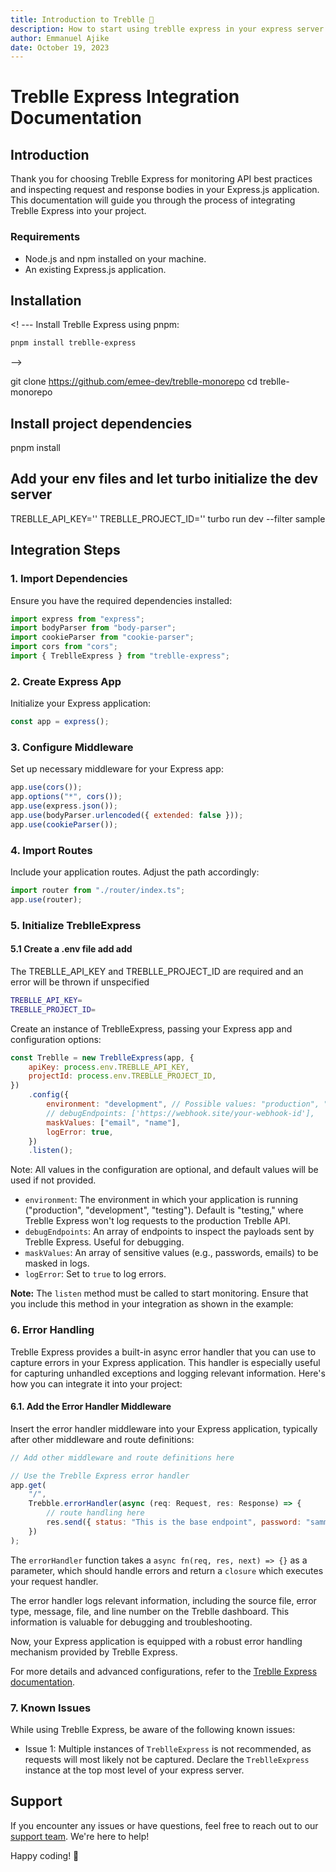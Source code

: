 ```yaml
---
title: Introduction to Treblle 🚀
description: How to start using treblle express in your express server
author: Emmanuel Ajike
date: October 19, 2023
---
```


# Treblle Express Integration Documentation

## Introduction

Thank you for choosing Treblle Express for monitoring API best practices and inspecting request and response bodies in your Express.js application. This documentation will guide you through the process of integrating Treblle Express into your project.

### Requirements

- Node.js and npm installed on your machine.
- An existing Express.js application.

## Installation
<! ---
Install Treblle Express using pnpm:

```bash
pnpm install treblle-express
```
-->

git clone https://github.com/emee-dev/treblle-monorepo
cd treblle-monorepo

## Install project dependencies
pnpm install

## Add your env files and let turbo initialize the dev server
TREBLLE_API_KEY='' TREBLLE_PROJECT_ID='' turbo run dev --filter sample


## Integration Steps

### 1. Import Dependencies

Ensure you have the required dependencies installed:

```javascript
import express from "express";
import bodyParser from "body-parser";
import cookieParser from "cookie-parser";
import cors from "cors";
import { TreblleExpress } from "treblle-express";
```

### 2. Create Express App

Initialize your Express application:

```javascript
const app = express();
```

### 3. Configure Middleware

Set up necessary middleware for your Express app:

```javascript
app.use(cors());
app.options("*", cors());
app.use(express.json());
app.use(bodyParser.urlencoded({ extended: false }));
app.use(cookieParser());
```

### 4. Import Routes

Include your application routes. Adjust the path accordingly:

```javascript
import router from "./router/index.ts";
app.use(router);
```

### 5. Initialize TreblleExpress

#### 5.1 Create a .env file add add

The TREBLLE_API_KEY and TREBLLE_PROJECT_ID are required and an error will be thrown if unspecified

```bash
TREBLLE_API_KEY=
TREBLLE_PROJECT_ID=
```

Create an instance of TreblleExpress, passing your Express app and configuration options:

```javascript
const Treblle = new TreblleExpress(app, {
	apiKey: process.env.TREBLLE_API_KEY,
	projectId: process.env.TREBLLE_PROJECT_ID,
})
	.config({
		environment: "development", // Possible values: "production", "development", "testing"
		// debugEndpoints: ['https://webhook.site/your-webhook-id'],
		maskValues: ["email", "name"],
		logError: true,
	})
	.listen();
```

Note: All values in the configuration are optional, and default values will be used if not provided.

- `environment`: The environment in which your application is running ("production", "development", "testing"). Default is "testing," where Treblle Express won't log requests to the production Treblle API.
- `debugEndpoints`: An array of endpoints to inspect the payloads sent by Treblle Express. Useful for debugging.
- `maskValues`: An array of sensitive values (e.g., passwords, emails) to be masked in logs.
- `logError`: Set to `true` to log errors.

**Note:** The `listen` method must be called to start monitoring. Ensure that you include this method in your integration as shown in the example:

### 6. Error Handling

Treblle Express provides a built-in async error handler that you can use to capture errors in your Express application. This handler is especially useful for capturing unhandled exceptions and logging relevant information. Here's how you can integrate it into your project:

#### 6.1. Add the Error Handler Middleware

Insert the error handler middleware into your Express application, typically after other middleware and route definitions:

```javascript
// Add other middleware and route definitions here

// Use the Treblle Express error handler
app.get(
	"/",
	Trebble.errorHandler(async (req: Request, res: Response) => {
		// route handling here
		res.send({ status: "This is the base endpoint", password: "sammy" });
	})
);
```

The `errorHandler` function takes a `async fn(req, res, next) => {}` as a parameter, which should handle errors and return a `closure` which executes your request handler.

The error handler logs relevant information, including the source file, error type, message, file, and line number on the Treblle dashboard. This information is valuable for debugging and troubleshooting.

Now, your Express application is equipped with a robust error handling mechanism provided by Treblle Express.

For more details and advanced configurations, refer to the [Treblle Express documentation](https://docs.treblle.com/en/integrations).

### 7. Known Issues

While using Treblle Express, be aware of the following known issues:

- Issue 1: Multiple instances of `TreblleExpress` is not recommended, as requests will most likely not be captured. Declare the `TreblleExpress` instance at the top most level of your express server.

## Support

If you encounter any issues or have questions, feel free to reach out to our [support team](https://treblle.com). We're here to help!

Happy coding! 🚀

```

```
